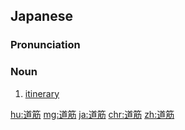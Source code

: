 ==Japanese==
{{ja-kanjitab|みち|すじ|yomi=kun}}

===Pronunciation===
{{ja-pron|みちすじ|y=kun}}

===Noun===
{{ja-noun|みちすじ}}

# [[itinerary]]

[[hu:道筋]]
[[mg:道筋]]
[[ja:道筋]]
[[chr:道筋]]
[[zh:道筋]]